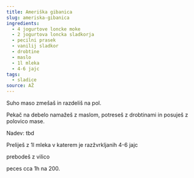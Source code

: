 ```yaml
---
title: Ameriška gibanica
slug: ameriska-gibanica
ingredients:
  - 4 jogurtove loncke moke
  - 2 jogurtova loncka sladkorja
  - pecilni prasek
  - vanilij sladkor
  - drobtine
  - maslo
  - 1l mleka
  - 4-6 jajc
tags:
  - sladice
source: AŽ
---
```


Suho maso zmešaš in razdeliš na pol.

Pekač na debelo namažeš z maslom, potreseš z drobtinami in posuješ z polovico mase.

Nadev: tbd

Preliješ z 1l mleka v katerem je razžvrkljanih 4-6 jajc

prebodeš z vilico

peces cca 1h na 200.
